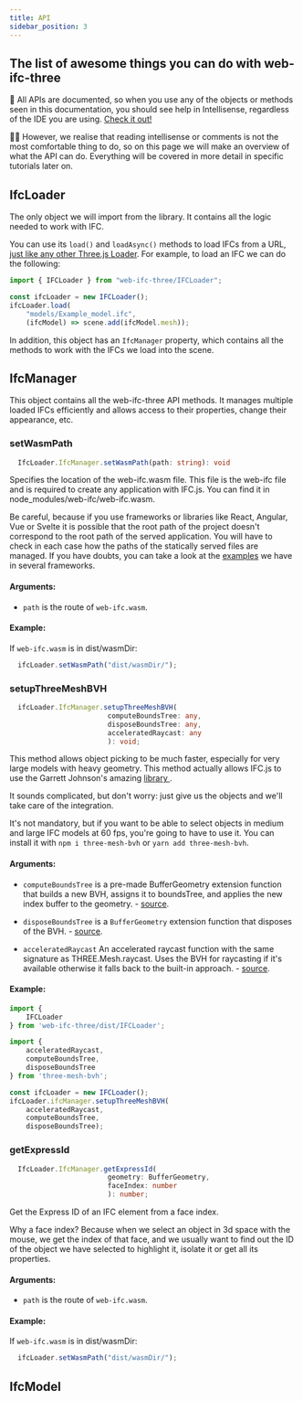 ```yaml
---
title: API
sidebar_position: 3
---
```



##  The list of awesome things you can do with web-ifc-three

  📃
All APIs are documented, so when you use any of the objects or methods seen in this documentation, you should see help in Intellisense, regardless of the IDE you are using. [Check it out!](https://github.com/IFCjs/web-ifc-three/blob/main/src/IFC/Components/IFCManager.ts)

  👩‍🏫
However, we realise that reading intellisense or comments is not the most comfortable thing to do, so on this page we will make an overview of what the API can do. Everything will be covered in more detail in specific tutorials later on.

##  IfcLoader

The only object we will import from the library. It contains all the logic needed to work with IFC.

You can use its `load()` and `loadAsync()` methods to load IFCs from a URL, [just like any other Three.js Loader](https://threejs.org/docs/#api/en/loaders/Loader.load). For example, to load an IFC we can do the following:

```js
import { IFCLoader } from "web-ifc-three/IFCLoader";

const ifcLoader = new IFCLoader();
ifcLoader.load(
    "models/Example_model.ifc",
    (ifcModel) => scene.add(ifcModel.mesh));
```

In addition, this object has an `IfcManager` property, which contains all the methods to work with the IFCs we load into the scene.

##  IfcManager

This object contains all the web-ifc-three API methods. It manages multiple loaded IFCs efficiently and allows access to their properties, change their appearance, etc.

###  setWasmPath

```ts
  IfcLoader.IfcManager.setWasmPath(path: string): void
```

Specifies the location of the web-ifc.wasm file. This file is the web-ifc file and is required to create any application with IFC.js. You can find it in node_modules/web-ifc/web-ifc.wasm.

Be careful, because if you use frameworks or libraries like React, Angular, Vue or Svelte it is possible that the root path of the project doesn't correspond to the root path of the served application. You will have to check in each case how the paths of the statically served files are managed. If you have doubts, you can take a look at the [examples](https://github.com/IFCjs/examples) we have in several frameworks.

#### Arguments:

- `path` is the route of `web-ifc.wasm`.

#### Example:

If `web-ifc.wasm` is in dist/wasmDir:

```js
  ifcLoader.setWasmPath("dist/wasmDir/");
```

###  setupThreeMeshBVH

```ts
  ifcLoader.IfcManager.setupThreeMeshBVH(
                        computeBoundsTree: any,
                        disposeBoundsTree: any,
                        acceleratedRaycast: any
                        ): void;
```

This method allows object picking to be much faster, especially for very large models with heavy geometry. This method actually allows IFC.js to use the Garrett Johnson's amazing [library ](https://github.com/gkjohnson/three-mesh-bvh).

<IfcCard>
It sounds complicated, but don't worry: just give us the objects and we'll take care of the integration.
</IfcCard>

It's not mandatory, but if you want to be able to select objects in medium and large IFC models at 60 fps, you're going to have to use it. You can install it with `npm i three-mesh-bvh` or `yarn add three-mesh-bvh`.

#### Arguments:

- `computeBoundsTree` is a pre-made BufferGeometry extension function that builds a new BVH, assigns it to boundsTree, and applies the new index buffer to the geometry. - [source](https://github.com/gkjohnson/three-mesh-bvh#computeboundstree).

- `disposeBoundsTree` is a `BufferGeometry` extension function that disposes of the BVH. - [source](https://github.com/gkjohnson/three-mesh-bvh#disposeboundstree).

- `acceleratedRaycast`  An accelerated raycast function with the same signature as THREE.Mesh.raycast. Uses the BVH for raycasting if it's available otherwise it falls back to the built-in approach. - [source](https://github.com/gkjohnson/three-mesh-bvh#acceleratedraycast).

#### Example:

```js
import {
    IFCLoader
} from 'web-ifc-three/dist/IFCLoader';

import {
    acceleratedRaycast,
    computeBoundsTree,
    disposeBoundsTree
} from 'three-mesh-bvh';

const ifcLoader = new IFCLoader();
ifcLoader.ifcManager.setupThreeMeshBVH(
    acceleratedRaycast,
    computeBoundsTree,
    disposeBoundsTree);
```

###  getExpressId

```ts
  IfcLoader.IfcManager.getExpressId(
                        geometry: BufferGeometry,
                        faceIndex: number
                        ): number;
```

Get the Express ID of an IFC element from a face index.

Why a face index? Because when we select an object in 3d space with the mouse, we get the index of that face, and we usually want to find out the ID of the object we have selected to highlight it, isolate it or get all its properties.

#### Arguments:

- `path` is the route of `web-ifc.wasm`.

#### Example:

If `web-ifc.wasm` is in dist/wasmDir:

```js
  ifcLoader.setWasmPath("dist/wasmDir/");
```

##  IfcModel
